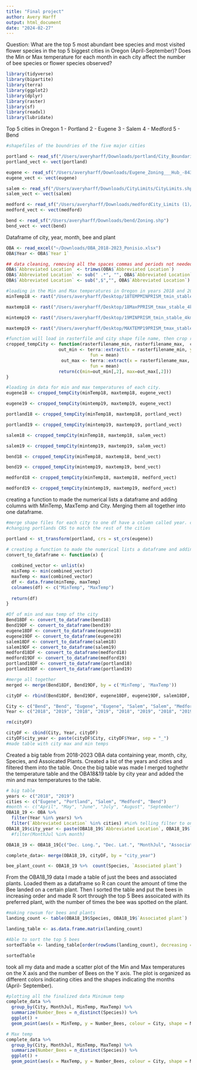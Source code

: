```yaml
---
title: "Final project"
author: Avery Harff 
output: html_document
date: "2024-02-27"
---
```




 Question: 
What are the top 5 most abundant bee species and most visited flower species in the top 5 biggest cities in Oregon (April-September)? 
Does the Min or Max temperature for each month in each city affect the number of bee species or flower species observed?
```r
library(tidyverse)
library(bipartite)
library(terra)
library(ggplot2)
library(dplyr)
library(raster)
library(sf)
library(readxl)
library(lubridate)
```


Top 5 cities in Oregon
1 - Portland 
2 - Eugene
3 - Salem
4 - Medford
5 - Bend

```r
#shapefiles of the boundries of the five major cities

portland <- read_sf("/Users/averyharff/Downloads/portland/City_Boundaries.shp")
portland_vect <- vect(portland)

eugene <- read_sf("/Users/averyharff/Downloads/Eugene_Zoning___Hub_-8431398599973602668/Eugene_Zoning.shp")
eugene_vect <- vect(eugene)

salem <- read_sf("/Users/averyharff/Downloads/CityLimits/CityLimits.shp")
salem_vect <- vect(salem)

medford <- read_sf("/Users/averyharff/Downloads/medfordCity_Limits (1)/City_Limits.shp")
medford_vect <- vect(medford)

bend <- read_sf("/Users/averyharff/Downloads/bend/Zoning.shp")
bend_vect <- vect(bend)
```
Dataframe of city, year, month, bee and plant
```r
OBA <- read_excel("~/Downloads/OBA_2018-2023_Ponisio.xlsx")
OBA$Year <- OBA$`Year 1`

```

```r
## data cleaning, removing all the spaces commas and periods not needed
OBA$`Abbreviated Location` <- trimws(OBA$`Abbreviated Location`)
OBA$`Abbreviated Location` <- sub(" .*", "", OBA$`Abbreviated Location`)
OBA$`Abbreviated Location` <- sub(",$","", OBA$`Abbreviated Location`)
```

```r
#loading in the Min and Max temperatures in Oregon in years 2018 and 2019
minTemp18 <- rast("/Users/averyharff/Desktop/18TEMPMINPRISM_tmin_stable_4kmM3_2018_all_bil/PRISM_tmin_stable_4kmM3_2018_bil.bil")

maxtemp18 <- rast("/Users/averyharff/Desktop/18MaxPPRISM_tmax_stable_4kmM3_2018_all_bil/PRISM_tmax_stable_4kmM3_2018_bil.bil")

mintemp19 <- rast("/Users/averyharff/Desktop/19MINPRISM_tmin_stable_4kmM3_2019_all_bil/PRISM_tmin_stable_4kmM3_2019_bil.bil")

maxtemp19 <- rast("/Users/averyharff/Desktop/MAXTEMP19PRISM_tmax_stable_4kmM3_2019_all_bil/PRISM_tmax_stable_4kmM3_2019_bil.bil")

```

```r
#function will load in rasterfile and city shape file name, then crop raster to the city shape file, return to temp average for city 
cropped_tempCity <- function(rasterfilename_min, rasterfilename_max,  cityfilename){
                    out_min <- terra::extract(x = rasterfilename_min, y = cityfilename,
                                fun = mean)
                     out_max <- terra::extract(x = rasterfilename_max, y = cityfilename,
                                fun = mean)
                    return(c(min=out_min[,2], max=out_max[,2]))
}

#loading in data for min and max temperatures of each city. 
eugene18 <- cropped_tempCity(minTemp18, maxtemp18, eugene_vect)

eugene19 <- cropped_tempCity(mintemp19, maxtemp19, eugene_vect)

portland18 <- cropped_tempCity(minTemp18, maxtemp18, portland_vect)

portland19 <- cropped_tempCity(mintemp19, maxtemp19, portland_vect)

salem18 <- cropped_tempCity(minTemp18, maxtemp18, salem_vect)

salem19 <- cropped_tempCity(mintemp19, maxtemp19, salem_vect)

bend18 <- cropped_tempCity(minTemp18, maxtemp18, bend_vect)

bend19 <- cropped_tempCity(mintemp19, maxtemp19, bend_vect)

medford18 <- cropped_tempCity(minTemp18, maxtemp18, medford_vect)

medford19 <- cropped_tempCity(mintemp19, maxtemp19, medford_vect)

```

creating a function to made the numerical lists a dataframe and adding columns with MinTemp, MaxTemp and City. Merging them all together into one dataframe. 
```r
#merge shape files for each city to one df have a column called year. create column for all files. create a function 
#changing portlands CRS to match the rest of the cities 

portland <- st_transform(portland, crs = st_crs(eugene))

# creating a function to made the numerical lists a dataframe and adding columns with MinTemp, MaxTemp and City 
convert_to_dataframe <- function(x) {
  
  combined_vector <- unlist(x)
  minTemp <- min(combined_vector)
  maxTemp <- max(combined_vector)
  df <- data.frame(minTemp, maxTemp)
  colnames(df) <- c("MinTemp", "MaxTemp")
  
  return(df)
}

#Df of min and max temp of the city
Bend18DF <- convert_to_dataframe(bend18)
Bend19DF <- convert_to_dataframe(bend19)
eugene18DF <- convert_to_dataframe(eugene18)
eugene19DF <- convert_to_dataframe(eugene19)
salem18DF <- convert_to_dataframe(salem18)
salem19DF <- convert_to_dataframe(salem19)
medford18DF <- convert_to_dataframe(medford18)
medford19DF <- convert_to_dataframe(medford19)
portland18DF <- convert_to_dataframe(portland18)
portland19DF <- convert_to_dataframe(portland19)

#merge all together
merged <- merge(Bend18DF, Bend19DF, by = c('MinTemp', 'MaxTemp'))

cityDF <- rbind(Bend18DF, Bend19DF, eugene18DF, eugene19DF, salem18DF, salem19DF, medford18DF, medford19DF, portland18DF, portland19DF)

City <- c("Bend", "Bend", "Eugene", "Eugene", "Salem", "Salem", "Medford", "Medford", "Portland", "Portland")
Year <- c("2018", "2019", "2018", "2019", "2018", "2019", "2018", "2019", "2018", "2019")

rm(cityDF)

cityDF <- cbind(City, Year, cityDF)
cityDF$city_year <- paste(cityDF$City, cityDF$Year, sep = "_")
#made table with city max and min temps 
```
Created a big table from 2018-2023 OBA data containing year, month, city, Species, and Assoicated Plants. Created a list of the years and cities and filtered them into the table. Once the big table was made I merged toghethr the temperature table and the OBA18&19 table by city year and added the min and max temperatures to the table. 
```r
# big table 
years <- c("2018", "2019")
cities <- c("Eugene", "Portland", "Salem", "Medford", "Bend")
#month <- c("April", "May", "June", "July", "August", "September")
OBA18_19 <- OBA %>% 
  filter(Year %in% years) %>%
  filter(`Abbreviated Location` %in% cities) #%in% telling filter to only use what is in the list 
OBA18_19$city_year <- paste(OBA18_19$`Abbreviated Location`, OBA18_19$`Year 1`, sep = "_")
  #filter(MonthJul %in% month)

OBA18_19 <- OBA18_19[c("Dec. Long.", "Dec. Lat.", "MonthJul", "Associated plant", "Species")]

complete_data<- merge(OBA18_19, cityDF, by = "city_year")

bee_plant_count <- OBA18_19 %>%  count(Species, `Associated plant`)
```
From the OBA18_19 data I made a table of just the bees and associated plants. Loaded them as a dataframe so R can count the amount of time the Bee landed on a certain plant. Then I sorted the table and put the bees in increasing order and made R sort through the top 5 Bees assoicated with its preferred plant, with the number of times the bee was spotted on the plant.  
```r
#making rowsum for bees and plants 
landing_count <- table(OBA18_19$Species, OBA18_19$`Associated plant`)

landing_table <- as.data.frame.matrix(landing_count)

#Able to sort the top 5 bees 
sortedTable <- landing_table[order(rowSums(landing_count), decreasing = TRUE) [1:5],order(colSums(landing_count), decreasing = TRUE) [1:5]]

sortedTable
```

took all my data and made a scatter plot of the Min and Max temperatures on the X axis and the number of Bees on the Y axis. The plot is organized as different colors indicating cities and the shapes indicating the months (April- September). 
```r
#plotting all the finalized data Minimum temp
complete_data %>% 
  group_by(City, MonthJul, MinTemp, MaxTemp) %>% 
  summarize(Number_Bees = n_distinct(Species)) %>% 
  ggplot() + 
  geom_point(aes(x = MinTemp, y = Number_Bees, colour = City, shape = MonthJul)) 

```


```r
# Max temp 
complete_data %>% 
  group_by(City, MonthJul, MinTemp, MaxTemp) %>% 
  summarize(Number_Bees = n_distinct(Species)) %>% 
  ggplot() + 
  geom_point(aes(x = MaxTemp, y = Number_Bees, colour = City, shape = MonthJul)) 
```















